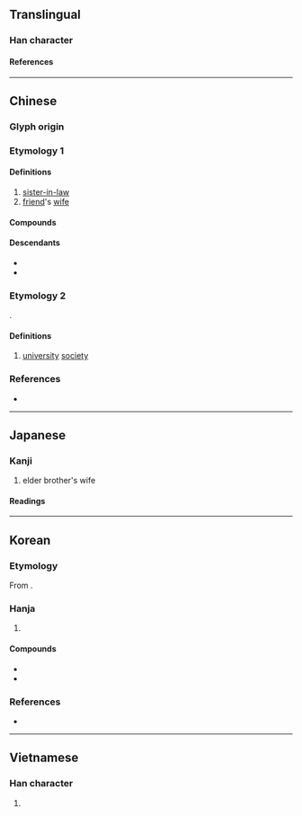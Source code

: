 {{character info}}
==Translingual==

===Han character===
{{Han char|rn=38|rad=女|as=09|sn=12|four=47447|canj=VHXE|ids=⿰女叟}}

====References====
{{Han ref|kx=0268.340|dkj=06603|dj=0536.080|hdz=21066.180|uh=5AC2}}

----

==Chinese==
{{zh-forms}}

===Glyph origin===
{{Han etym}}
{{Han compound|女|叟|ls=psc|t1=woman|c1=s|c2=p}}

===Etymology 1===
{{zh-pron
|m=sǎo
|c=sou2
|h=pfs=só
|md=sō̤
|mn=só/qz:só͘
|mn-t=so2/sao2
|mn-t_note=so2 - vernacular; sao2 - literary
|w=2sau
|mc=y
|oc=y
|cat=n
}}

====Definitions====
{{zh-hanzi}}

# [[sister-in-law]] {{gloss|[[older brother]]'s [[wife]]}}
# [[friend]]'s [[wife]]

====Compounds====
{{zh-der|丘嫂|兄嫂|內嫂|大嫂|大嫂子|姑嫂|姻嫂|嫂夫人|嫂嫂|嫂子|家嫂|舅嫂}}

====Descendants====
* {{desc|th|ซ้อ|bor=1}}
* {{desc|tl|inso|bor=1}}

===Etymology 2===
{{translit|yue|en|soc}}.

====Definitions====
{{zh-hanzi}}

# {{lb|zh|Hong Kong Cantonese}} [[university]] [[society]]

===References===
* {{thcwd|9437}}

{{zh-cat|Family}}

----

==Japanese==

===Kanji===
{{ja-kanji|grade=uc|rs=女10}}

# elder brother's wife

====Readings====
{{ja-readings
|goon=そう<さう
|kanon=そう<さう
|kun=あによめ}}

----

==Korean==

===Etymology===
From {{der|ko|ltc|-}} {{ltc-l|嫂}}. {{hanja-hunmong|수〯|swu|天倫#상31B}}

===Hanja===
{{ko-hanja-search}}
{{ko-hanja|형수|수}}

# {{hanja form of|수|[[sister-in-law]]; [[elder]] [[brother]]'s [[wife]]}}

====Compounds====
{{top2}}
* {{ko-l|형수|兄嫂}}
* {{ko-l|제수|弟嫂}}
{{bottom}}

===References===
* {{R:hanjadoc|2363}}

----

==Vietnamese==

===Han character===
{{vi-readings|reading=[[tẩu]], [[dâu]]}}

# {{rfdef|vi}}

{{cln|vi|Han tu}}